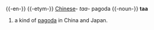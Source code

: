 {{-en-}}
{{-etym-}}
[[Chinese]]- ''taa''- pagoda
{{-noun-}}
'''taa'''
#a kind of [[pagoda]] in China and Japan.